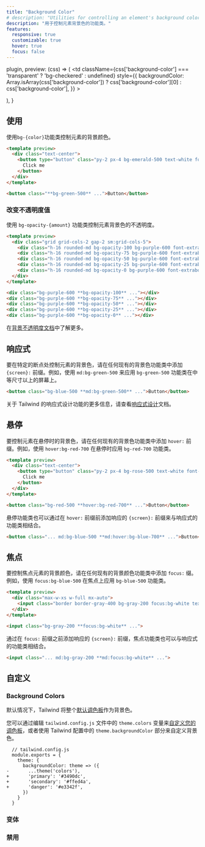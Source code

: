 ```yaml
---
title: "Background Color"
# description: "Utilities for controlling an element's background color."
description: "用于控制元素背景色的功能类。"
features:
  responsive: true
  customizable: true
  hover: true
  focus: false
---
```



  plugin,
  preview: (css) => (
    <td
      className={css['background-color'] === 'transparent' ? 'bg-checkered' : undefined}
      style={{
        backgroundColor: Array.isArray(css['background-color'])
          ? css['background-color'][0]
          : css['background-color'],
      }}
    >
      <div className="w-24" />
    </td>
  ),
}

<!-- ## Usage -->
## 使用

<!-- Control the background color of an element using the `bg-{color}` utilities. -->
使用`bg-{color}`功能类控制元素的背景颜色。

```html emerald
<template preview>
  <div class="text-center">
    <button type="button" class="py-2 px-4 bg-emerald-500 text-white font-semibold rounded-lg shadow-md focus:outline-none" tabindex="-1">
      Click me
    </button>
  </div>
</template>

<button class="**bg-green-500** ...">Button</button>
```

<!-- ### Changing opacity -->
### 改变不透明度值

<!-- Control the opacity of an element's background color using the `bg-opacity-{amount}` utilities. -->
使用 `bg-opacity-{amount}` 功能类控制元素背景色的不透明度。

```html purple
<template preview>
  <div class="grid grid-cols-2 gap-2 sm:grid-cols-5">
    <div class="h-16 rounded-md bg-opacity-100 bg-purple-600 font-extrabold text-white flex justify-center items-center">100%</div>
    <div class="h-16 rounded-md bg-opacity-75 bg-purple-600 font-extrabold text-white flex justify-center items-center">75%</div>
    <div class="h-16 rounded-md bg-opacity-50 bg-purple-600 font-extrabold text-white flex justify-center items-center">50%</div>
    <div class="h-16 rounded-md bg-opacity-25 bg-purple-600 font-extrabold text-white flex justify-center items-center">25%</div>
    <div class="h-16 rounded-md bg-opacity-0 bg-purple-600 font-extrabold text-white flex justify-center items-center">0%</div>
  </div>
</template>

<div class="bg-purple-600 **bg-opacity-100** ..."></div>
<div class="bg-purple-600 **bg-opacity-75** ..."></div>
<div class="bg-purple-600 **bg-opacity-50** ..."></div>
<div class="bg-purple-600 **bg-opacity-25** ..."></div>
<div class="bg-purple-600 **bg-opacity-0** ..."></div>
```

<!-- Learn more in the [background opacity documentation](/docs/background-opacity). -->
在[背景不透明度文档](/docs/background-opacity)中了解更多。

<!-- ## Responsive -->
## 响应式

<!-- To control the background color of an element at a specific breakpoint, add a `{screen}:` prefix to any existing background color utility. For example, use `md:bg-green-500` to apply the `bg-green-500` utility at only medium screen sizes and above. -->
要在特定的断点处控制元素的背景色，请在任何现有的背景色功能类中添加 `{screen}:` 前缀。例如，使用 `md:bg-green-500` 来应用 `bg-green-500` 功能类在中等尺寸以上的屏幕上。

```html
<button class="bg-blue-500 **md:bg-green-500** ...">Button</button>
```

<!-- For more information about Tailwind's responsive design features, check out the [Responsive Design](/docs/responsive-design) documentation. -->
关于 Tailwind 的响应式设计功能的更多信息，请查看[响应式设计](/docs/responsive-design)文档。

<!-- ## Hover -->
## 悬停

<!-- To control the background color of an element on hover, add the `hover:` prefix to any existing background color utility. For example, use `hover:bg-red-700` to apply the `bg-red-700` utility on hover. -->
要控制元素在悬停时的背景色，请在任何现有的背景色功能类中添加 `hover:` 前缀。例如，使用 `hover:bg-red-700` 在悬停时应用 `bg-red-700` 功能类。

```html rose
<template preview>
  <div class="text-center">
    <button type="button" class="py-2 px-4 bg-rose-500 text-white font-semibold rounded-lg shadow-md hover:bg-rose-700 focus:outline-none" tabindex="-1">
      Click me
    </button>
  </div>
</template>

<button class="bg-red-500 **hover:bg-red-700** ...">Button</button>
```

<!-- Hover utilities can also be combined with responsive utilities by adding the responsive `{screen}:` prefix *before* the `hover:` prefix. -->
悬停功能类也可以通过在 `hover:` 前缀前添加响应的 `{screen}:` 前缀来与响应式的功能类相结合。

```html
<button class="... md:bg-blue-500 **md:hover:bg-blue-700** ...">Button</button>
```

<!-- ## Focus -->
## 焦点

<!-- To control the background color of an element on focus, add the `focus:` prefix to any existing background color utility. For example, use `focus:bg-blue-500` to apply the `bg-blue-500` utility on focus. -->
要控制焦点元素的背景颜色，请在任何现有的背景颜色功能类中添加 `focus:` 缀。例如，使用 `focus:bg-blue-500` 在焦点上应用 `bg-blue-500` 功能类。

```html amber
<template preview>
  <div class="max-w-xs w-full mx-auto">
    <input class="border border-gray-400 bg-gray-200 focus:bg-white text-gray-900 appearance-none inline-block w-full border rounded py-3 px-4 focus:outline-none" placeholder="Focus me">
  </div>
</template>

<input class="bg-gray-200 **focus:bg-white** ...">
```

<!-- Focus utilities can also be combined with responsive utilities by adding the responsive `{screen}:` prefix *before* the `focus:` prefix. -->
通过在 `focus:` 前缀之前添加响应的 `{screen}:` 前缀，焦点功能类也可以与响应式的功能类相结合。

```html
<input class="... md:bg-gray-200 **md:focus:bg-white** ...">
```

<!-- ## Customizing -->
## 自定义 

### Background Colors

<!-- By default Tailwind makes the entire [default color palette](/docs/customizing-colors#default-color-palette) available as background colors. -->

<!-- You can [customize your color palette](/docs/colors#customizing) by editing the `theme.colors` variable in your `tailwind.config.js` file, or customize just your background colors using the `theme.backgroundColor` section of your Tailwind config. -->
默认情况下，Tailwind 将整个[默认调色板](/docs/customizing-colors#default-color-palette)作为背景色。

您可以通过编辑 `tailwind.config.js` 文件中的 `theme.colors` 变量来[自定义您的调色板](/docs/colors#-2)，或者使用 Tailwind 配置中的 `theme.backgroundColor` 部分来自定义背景色。

```diff-js
  // tailwind.config.js
  module.exports = {
    theme: {
      backgroundColor: theme => ({
-       ...theme('colors'),
+       'primary': '#3490dc',
+       'secondary': '#ffed4a',
+       'danger': '#e3342f',
      })
    }
  }
```

<!-- ### Variants -->
### 变体 

<Variants plugin="backgroundColor" />

<!-- ### Disabling -->
### 禁用 

<Disabling plugin="backgroundColor" />
